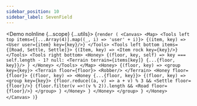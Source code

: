 ---
sidebar_position: 10
sidebar_label: SevenField
---



<Demo noInline {...scope} {...utils}>
{`render (
  <Canvas>
    <Map>
      <Tools left top items={[...Array(4)].map((_, i) => 'user' + i)}>
        {(item, key) => <User user={item} key={key}/>}
      </Tools>
      <Tools left bottom items={[Road, Settle, Settle]}>
        {(Item, key) => <Item rock key={key}/>}
      </Tools>
      <Tools right bottom>
        <Honey>
          {(floor, key, self) => key === self.length - 1? null:
            <Terrain terrain={items[key]} {...{floor, key}}/>
          }
        </Honey>
      </Tools>
    </Map>
    <Honey>
      {(floor, key) =>
        <group key={key}>
          <Terrain floor={floor}>
            <Robber/>
          </Terrain>
          <Honey floor={floor}>
            {(floor, key) =>
              <Honey {...{floor, key}}>
                {(floor, key) =>
                  <group key={key}>
                    {floor.reduce((a, v) => a + v) % 3 && <Settle floor={floor}/>}
                    {floor.filter(v =>!(v % 2)).length && <Road floor={floor}/>}
                  </group>
                }
              </Honey>
            }
          </Honey>
        </group>
      }
    </Honey>
  </Canvas>
)`}
</Demo>

